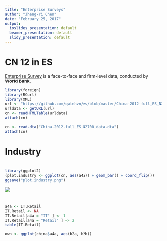 ---
title: "Enterprise Surveys"
author: "Jheng-Yi Chen"
date: "February 25, 2017"
output:
  ioslides_presentation: default
  beamer_presentation: default
  slidy_presentation: default
---

# CN 12 in ES

[Enterprise Survey](https://www.enterprisesurveys.org/) is a face-to-face and firm-level data, conducted by __World Bank.__

```{r}
library(foreign)
library(RCurl)
library(XML)
url <- "https://github.com/qwtehvn/es/blob/master/China-2012-full_ES_N2700_data.dta"
urldata <- getURL(url)
cn <- readHTMLTable(urldata)
attach(cn)
```

```{r}
cn <- read.dta("China-2012-full_ES_N2700_data.dta")
attach(cn)
```


# Industry

#
```{r, echo=TRUE}
library(ggplot2)
(plot.industry <- ggplot(cn, aes(a4a)) + geom_bar() + coord_flip())
ggsave("plot.industry.png")
```

![](plot.industry.png)

#

```{r}
a4a <- IT.Retail
IT.Retail <- NA
IT.Retail[a4a = "IT" ] <- 1
IT.Retail[a4a = "Retail" ] <- 2
table(IT.Retail)

own <- ggplot(china$a4a, aes(b2a, b2b))
```
